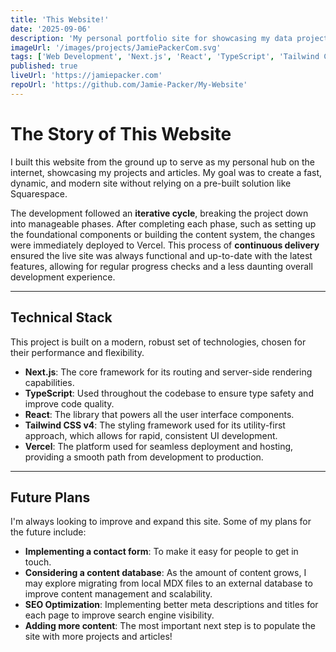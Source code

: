 ```yaml
---
title: 'This Website!'
date: '2025-09-06'
description: 'My personal portfolio site for showcasing my data projects and writing. While my core expertise is in data, I developed this site end-to-end from scratch with modern web tools.'
imageUrl: '/images/projects/JamiePackerCom.svg'
tags: ['Web Development', 'Next.js', 'React', 'TypeScript', 'Tailwind CSS v4']
published: true
liveUrl: 'https://jamiepacker.com'
repoUrl: 'https://github.com/Jamie-Packer/My-Website'
---
```


<h1 className="font-heading">The Story of This Website</h1>

I built this website from the ground up to serve as my personal hub on the internet, showcasing my projects and articles. My goal was to create a fast, dynamic, and modern site without relying on a pre-built solution like Squarespace.

The development followed an **iterative cycle**, breaking the project down into manageable phases. After completing each phase, such as setting up the foundational components or building the content system, the changes were immediately deployed to Vercel. This process of **continuous delivery** ensured the live site was always functional and up-to-date with the latest features, allowing for regular progress checks and a less daunting overall development experience.

---

<h2 className="font-heading">Technical Stack</h2>

This project is built on a modern, robust set of technologies, chosen for their performance and flexibility.

- **Next.js**: The core framework for its routing and server-side rendering capabilities.
- **TypeScript**: Used throughout the codebase to ensure type safety and improve code quality.
- **React**: The library that powers all the user interface components.
- **Tailwind CSS v4**: The styling framework used for its utility-first approach, which allows for rapid, consistent UI development.
- **Vercel**: The platform used for seamless deployment and hosting, providing a smooth path from development to production.

---

<h2 className="font-heading">Future Plans</h2>

I'm always looking to improve and expand this site. Some of my plans for the future include:

- **Implementing a contact form**: To make it easy for people to get in touch.
- **Considering a content database**: As the amount of content grows, I may explore migrating from local MDX files to an external database to improve content management and scalability.
- **SEO Optimization**: Implementing better meta descriptions and titles for each page to improve search engine visibility.
- **Adding more content**: The most important next step is to populate the site with more projects and articles!